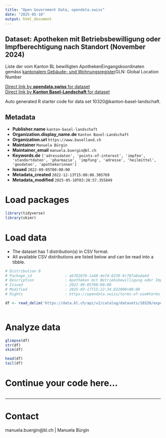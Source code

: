 ```yaml
---
title: "Open Government Data, opendata.swiss"
date: "2025-05-10"
output: html_document
---
```


## Dataset: Apotheken mit Betriebsbewilligung oder Impfberechtigung nach Standort (November 2024)

Liste der vom Kanton BL bewilligten ApothekenEingangskoordinaten gemäss [kantonalem Gebäude- und Wohnungsregister](https://data.bl.ch/explore/dataset/12180)GLN: Global Location Number

[Direct link by **opendata.swiss** for dataset](https://opendata.swiss/de/dataset/apotheken-mit-betriebsbewilligung-oder-impfberechtigung-nach-standort-september-2022)<br>
[Direct link by **Kanton Basel-Landschaft** for dataset](https://data.bl.ch/explore/dataset/10320/)

Auto generated R starter code for data set 10320@kanton-basel-landschaft.

## Metadata

- **Publisher.name** `kanton-basel-landschaft`
- **Organization.display_name.de** `Kanton Basel-Landschaft`
- **Organization.url** `https://www.baselland.ch`
- **Maintainer** `Manuela Bürgin`
- **Maintainer_email** `manuela.buergin@bl.ch`
- **Keywords.de** `['adressdaten', 'points-of-interest', 'impfen', 'standortdaten', 'pharmazie', 'impfung', 'adresse', 'heilmittel', 'geodaten', 'apothekerinnen']`
- **Issued** `2022-09-05T00:00:00`
- **Metadata_created** `2022-12-13T15:08:08.305769`
- **Metadata_modified** `2025-05-10T03:28:57.355849`


# Load packages

```r

library(tidyverse)
library(skimr)

```

# Load data

-   The dataset has 1 distribution(s) in CSV format.
-   All available CSV distributions are listed below and can be read into a tibble.

```r

# Distribution 0
# Package_id               : ab782876-1a48-4e7d-8239-9c707a0ada4d
# Description              : Apotheken mit Betriebsbewilligung oder Impfberechtigung nach Standort (November 2024) (csv)
# Issued                   : 2022-09-05T00:00:00
# Modified                 : 2025-03-17T15:22:34.832000+00:00
# Rights                   : https://opendata.swiss/terms-of-use#terms_by

df <- read_delim('https://data.bl.ch/api/v2/catalog/datasets/10320/exports/csv?use_labels=true')



```

# Analyze data

```r

glimpse(df)
str(df)
skim(df)

head(df)
tail(df)

```

# Continue your code here...

```r

```

------------------------------------------------------------------------

# Contact

manuela.buergin@bl.ch | Manuela Bürgin

